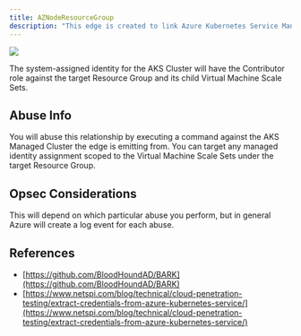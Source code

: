 ---
title: AZNodeResourceGroup
description: "This edge is created to link Azure Kubernetes Service Managed Clusters to the Virtual Machine Scale Sets they use to execute commands on."
---

<Frame>
  <img src="/hc/images/image-2-1.png"/>
</Frame>


The system-assigned identity for the AKS Cluster will have the Contributor role against the target Resource Group and its child Virtual Machine Scale Sets.

## Abuse Info

You will abuse this relationship by executing a command against the AKS Managed Cluster the edge is emitting from. You can target any managed identity assignment scoped to the Virtual Machine Scale Sets under the target Resource Group.

## Opsec Considerations

This will depend on which particular abuse you perform, but in general Azure will create a log event for each abuse.

## References

* [https://github.com/BloodHoundAD/BARK](https://github.com/BloodHoundAD/BARK)
* [https://www.netspi.com/blog/technical/cloud-penetration-testing/extract-credentials-from-azure-kubernetes-service/](https://www.netspi.com/blog/technical/cloud-penetration-testing/extract-credentials-from-azure-kubernetes-service/)
